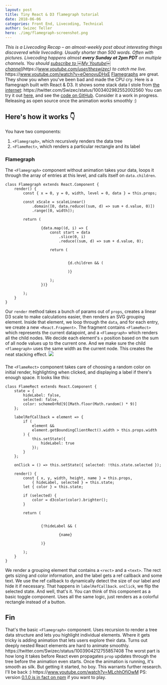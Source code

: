 ```yaml
---
layout: post
title: Tiny React & D3 flamegraph tutorial
date: 2018-06-06
categories: Front End, Livecoding, Technical
author: Swizec Teller
hero: ./img/flamegraph-screenshot.png
---
```


_This is a Livecoding Recap – an almost-weekly post about interesting things discovered while livecoding. Usually shorter than 500 words. Often with pictures. Livecoding happens almost **every Sunday at 2pm PDT** on multiple channels. You should [subscribe to ￼My Youtube￼ channel](http://youtube.com/user/theswizec)(https&#x3A;//www.youtube.com/user/theswizec) to catch me live._ https&#x3A;//www.youtube.com/watch?v=eOenovuDHxE [Flamegraphs](http://brendangregg.com/flamegraphs.html) are great. They show you when you've been bad and made the CPU cry. Here is a flamegraph built with React & D3. It shows some stack data I stole from [the internet](https://github.com/spiermar/d3-flame-graph/blob/master/examples/stacks.json): https&#x3A;//twitter.com/Swizec/status/1003402982552002560 You can try it out [here](./img/), and see the [code on GitHub](https://github.com/Swizec/react-d3-flamegraph). Consider it a work in progress. Releasing as open source once the animation works smoothly :) 

## Here's how it works 👇

You have two components:

1.  `<Flamegraph>`, which recursively renders the data tree
2.  `<FlameRect>`, which renders a particular rectangle and its label

### Flamegraph

The `<Flamegraph>` component without animation takes your data, loops it through the array of entries at this level, and calls itself on `data.children`.


    class Flamegraph extends React.Component {
        render() {
            const { x = 0, y = 0, width, level = 0, data } = this.props;

            const xScale = scaleLinear()
                .domain([0, data.reduce((sum, d) => sum + d.value, 0)])
                .range([0, width]);

            return (
                
                    {data.map((d, i) => {
                        const start = data
                            .slice(0, i)
                            .reduce((sum, d) => sum + d.value, 0);

                        return (
                            
                                
                                {d.children && (
                                    
                                )}
                            
                        );
                    })}
                
            );
        }
    }

Our `render` method takes a bunch of params out of `props`, creates a linear D3 scale to make calculations easier, then renders an SVG grouping element. Inside that element, we loop through the `data`, and for each entry, we create a new `<React.Fragment>`. The fragment contains `<FlameRect>` which represents the current datapoint, and a `<Flamegraph>` which renders all the child nodes. We decide each element's `x` position based on the sum of all node values up to the current one. And we make sure the child `<Flamegraph>` uses the same width as the current node. This creates the neat stacking effect. ![](./img/flamegraph-screenshot.png)

### 

The `<FlameRect>` component takes care of choosing a random color on initial render, highlighting when clicked, and displaying a label if there's enough space. It looks like this:


    class FlameRect extends React.Component {
        state = {
            hideLabel: false,
            selected: false,
            color: schemeOrRd[9][Math.floor(Math.random() * 9)]
        };

        labelRefCallback = element => {
            if (
                element &&
                element.getBoundingClientRect().width > this.props.width
            ) {
                this.setState({
                    hideLabel: true
                });
            }
        };

        onClick = () => this.setState({ selected: !this.state.selected });

        render() {
            const { x, y, width, height, name } = this.props,
                { hideLabel, selected } = this.state;
            let { color } = this.state;

            if (selected) {
                color = d3color(color).brighter();
            }

            return (
                
                    
                    {!hideLabel && (
                        
                            {name}
                        
                    )}
                
            );
        }
    }

We render a grouping element that contains a `<rect>` and a `<text>`. The rect gets sizing and color information, and the label gets a ref callback and some text. We use the ref callback to dynamically detect the size of our label and hide it if necessary. That happens in `labelRefCallback`. `onClick`, we flip the selected state. And well, that's it. You can think of this component as a basic toggle component. Uses all the same logic, just renders as a colorful rectangle instead of a button.

## Fin

That's the basic `<Flamegraph>` component. Uses recursion to render a tree data structure and lets you highlight individual elements. Where it gets tricky is adding animation that lets users explore their data. Turns out deeply nested React elements are hard to animate smoothly. https&#x3A;//twitter.com/Swizec/status/1003904212755857408 The worst part is how long it takes before React even propagates `prop` updates through the tree before the animation even starts. Once the animation is running, it's smooth as silk. But getting it started, ho boy. This warrants further research. I'll be back :) https&#x3A;//www.youtube.com/watch?v=MLchhOfiOwM PS: version [0.1.0 is in fact on npm](https://www.npmjs.com/package/react-d3-flamegraph) if you want to play.
